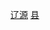 {{Catnav|頁面分類|...|县级行政区|中国县份|吉林省县份}}
{{Catnav|頁面分類|...|吉林行政区划|吉林县级行政区|吉林省县份}}
{{Catnav|頁面分類|...|吉林市州|吉林地级市|辽源|辽源行政区划|辽源区县}}
[[Category:吉林省县份|辽源]]
[[Category:辽源区县|县]]
{{catmore|东辽县|吉林省东辽县}}
